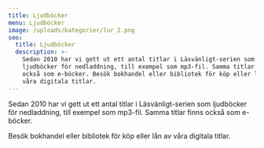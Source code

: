 ```yaml
---
title: Ljudböcker
menu: Ljudböcker
image: /uploads/kategorier/lur_2.png
seo:
  title: Ljudböcker
  description: >-
    Sedan 2010 har vi gett ut ett antal titlar i Läsvänligt-serien som
    ljudböcker för nedladdning, till exempel som mp3-fil. Samma titlar finns
    också som e-böcker. Besök bokhandel eller bibliotek för köp eller lån av
    våra digitala titlar.
---
```


Sedan 2010 har vi gett ut ett antal titlar i Läsvänligt-serien som ljudböcker för nedladdning, till exempel som mp3-fil. Samma titlar finns också som e-böcker.

Besök bokhandel eller bibliotek för köp eller lån av våra digitala titlar.
